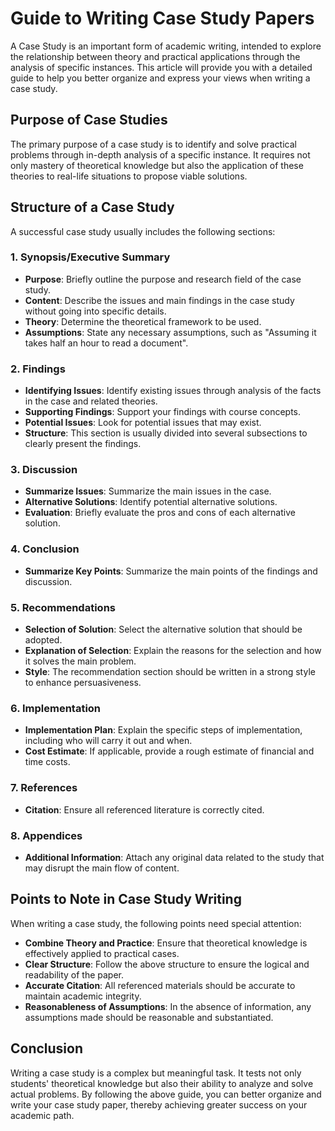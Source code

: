# Guide to Writing Case Study Papers

A Case Study is an important form of academic writing, intended to explore the relationship between theory and practical applications through the analysis of specific instances. This article will provide you with a detailed guide to help you better organize and express your views when writing a case study.

## Purpose of Case Studies

The primary purpose of a case study is to identify and solve practical problems through in-depth analysis of a specific instance. It requires not only mastery of theoretical knowledge but also the application of these theories to real-life situations to propose viable solutions.

## Structure of a Case Study

A successful case study usually includes the following sections:

### 1. Synopsis/Executive Summary

- **Purpose**: Briefly outline the purpose and research field of the case study.
- **Content**: Describe the issues and main findings in the case study without going into specific details.
- **Theory**: Determine the theoretical framework to be used.
- **Assumptions**: State any necessary assumptions, such as "Assuming it takes half an hour to read a document".

### 2. Findings

- **Identifying Issues**: Identify existing issues through analysis of the facts in the case and related theories.
- **Supporting Findings**: Support your findings with course concepts.
- **Potential Issues**: Look for potential issues that may exist.
- **Structure**: This section is usually divided into several subsections to clearly present the findings.

### 3. Discussion

- **Summarize Issues**: Summarize the main issues in the case.
- **Alternative Solutions**: Identify potential alternative solutions.
- **Evaluation**: Briefly evaluate the pros and cons of each alternative solution.

### 4. Conclusion

- **Summarize Key Points**: Summarize the main points of the findings and discussion.

### 5. Recommendations

- **Selection of Solution**: Select the alternative solution that should be adopted.
- **Explanation of Selection**: Explain the reasons for the selection and how it solves the main problem.
- **Style**: The recommendation section should be written in a strong style to enhance persuasiveness.

### 6. Implementation

- **Implementation Plan**: Explain the specific steps of implementation, including who will carry it out and when.
- **Cost Estimate**: If applicable, provide a rough estimate of financial and time costs.

### 7. References

- **Citation**: Ensure all referenced literature is correctly cited.

### 8. Appendices

- **Additional Information**: Attach any original data related to the study that may disrupt the main flow of content.

## Points to Note in Case Study Writing

When writing a case study, the following points need special attention:

- **Combine Theory and Practice**: Ensure that theoretical knowledge is effectively applied to practical cases.
- **Clear Structure**: Follow the above structure to ensure the logical and readability of the paper.
- **Accurate Citation**: All referenced materials should be accurate to maintain academic integrity.
- **Reasonableness of Assumptions**: In the absence of information, any assumptions made should be reasonable and substantiated.

## Conclusion

Writing a case study is a complex but meaningful task. It tests not only students' theoretical knowledge but also their ability to analyze and solve actual problems. By following the above guide, you can better organize and write your case study paper, thereby achieving greater success on your academic path.

